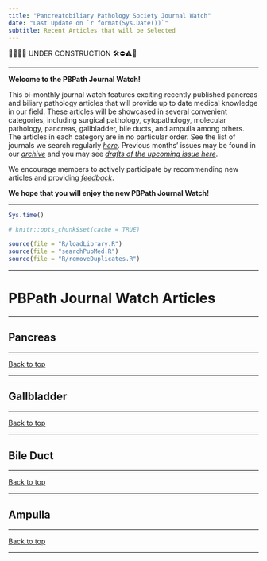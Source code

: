 ```yaml
---
title: "Pancreatobiliary Pathology Society Journal Watch"
date: "Last Update on `r format(Sys.Date())`"
subtitle: Recent Articles that will be Selected
---
```


🔬🔬🔬🔬 UNDER CONSTRUCTION 🛠⛔️⚠️🔩

---

**Welcome to the PBPath Journal Watch!**  

This bi-monthly journal watch features exciting recently published pancreas and biliary pathology articles that will provide up to date medical knowledge in our field. These articles will be showcased in several convenient categories, including surgical pathology, cytopathology, molecular pathology, pancreas, gallbladder, bile ducts, and ampulla among others. The articles in each category are in no particular order. See the list of journals we search regularly *[here](http://pbpath.org/pbpath-journal-watch/)*. Previous months’ issues may be found in our *[archive](http://pbpath.org/journal-watch-archive/)* and you may see *[drafts of the upcoming issue here](http://pbpath.org/journal-watch-upcoming-issue/)*.  

We encourage members to actively participate by recommending new articles and providing *[feedback](https://pbpath.org/contact-us/)*.  

**We hope that you will enjoy the new PBPath Journal Watch!**



---


```r
Sys.time()
```


```r
# knitr::opts_chunk$set(cache = TRUE)
```



```r
source(file = "R/loadLibrary.R")
source(file = "searchPubMed.R")
source(file = "R/removeDuplicates.R")
```




---

# PBPath Journal Watch Articles {.tabset .tabset-fade .tabset-pills #pbpath_jw}

---



\pagebreak




## Pancreas {#pancreas}


---

<a href="#top" target="_self">Back to top</a>

---

\pagebreak



## Gallbladder {#gallbladder}





---

<a href="#top" target="_self">Back to top</a>

---

\pagebreak


## Bile Duct {#bileduct}



---

<a href="#top" target="_self">Back to top</a>

---

\pagebreak

## Ampulla {#ampulla}



---

<a href="#top" target="_self">Back to top</a>

---

\pagebreak


